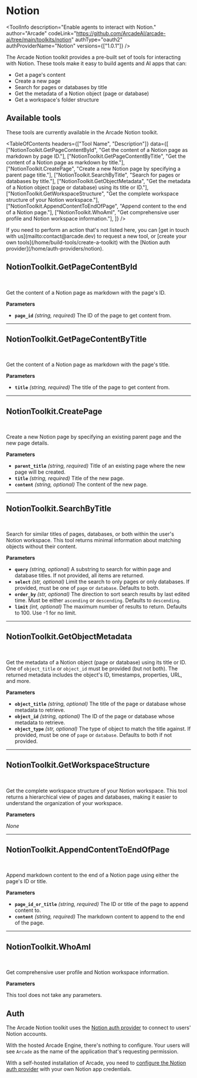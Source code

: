 # Notion


<ToolInfo
  description="Enable agents to interact with Notion."
  author="Arcade"
  codeLink="https://github.com/ArcadeAI/arcade-ai/tree/main/toolkits/notion"
  authType="oauth2"
  authProviderName="Notion"
  versions={["1.0.1"]}
/>

<Badges repo="arcadeai/arcade-notion-toolkit" />

The Arcade Notion toolkit provides a pre-built set of tools for interacting with Notion. These tools make it easy to build agents and AI apps that can:

- Get a page's content
- Create a new page
- Search for pages or databases by title
- Get the metadata of a Notion object (page or database)
- Get a workspace's folder structure

## Available tools

These tools are currently available in the Arcade Notion toolkit.

<TableOfContents
  headers={["Tool Name", "Description"]}
  data={[
    ["NotionToolkit.GetPageContentById", "Get the content of a Notion page as markdown by page ID."],
    ["NotionToolkit.GetPageContentByTitle", "Get the content of a Notion page as markdown by title."],
    ["NotionToolkit.CreatePage", "Create a new Notion page by specifying a parent page title."],
    ["NotionToolkit.SearchByTitle", "Search for pages or databases by title."],
    ["NotionToolkit.GetObjectMetadata", "Get the metadata of a Notion object (page or database) using its title or ID."],
    ["NotionToolkit.GetWorkspaceStructure", "Get the complete workspace structure of your Notion workspace."],
    ["NotionToolkit.AppendContentToEndOfPage", "Append content to the end of a Notion page."],
    ["NotionToolkit.WhoAmI", "Get comprehensive user profile and Notion workspace information."],
  ]}
/>

<Tip>
  If you need to perform an action that's not listed here, you can [get in touch with us](mailto:contact@arcade.dev) to request a new tool, or [create your own tools](/home/build-tools/create-a-toolkit) with the [Notion auth provider](/home/auth-providers/notion).
</Tip>

## NotionToolkit.GetPageContentById

<br />
<TabbedCodeBlock
  tabs={[
    {
      label: "Call the tool with user authorization",
      content: {
        Python: [
          "/examples/integrations/toolkits/notion/get_page_content_by_id_example_call_tool.py",
        ],
        JavaScript: ["/examples/integrations/toolkits/notion/get_page_content_by_id_example_call_tool.js"],
      },
    }
  ]}
/>

Get the content of a Notion page as markdown with the page's ID.

**Parameters**

- **`page_id`** _(string, required)_ The ID of the page to get content from.

---

## NotionToolkit.GetPageContentByTitle

<br />
<TabbedCodeBlock
  tabs={[
    {
      label: "Call the tool with user authorization",
      content: {
        Python: [
          "/examples/integrations/toolkits/notion/get_page_content_by_title_example_call_tool.py",
        ],
        JavaScript: ["/examples/integrations/toolkits/notion/get_page_content_by_title_example_call_tool.js"],
      },
    }
  ]}
/>

Get the content of a Notion page as markdown with the page's title.

**Parameters**

- **`title`** _(string, required)_ The title of the page to get content from.

---

## NotionToolkit.CreatePage

<br />
<TabbedCodeBlock
  tabs={[
    {
      label: "Call the tool with user authorization",
      content: {
        Python: [
          "/examples/integrations/toolkits/notion/create_page_example_call_tool.py",
        ],
        JavaScript: ["/examples/integrations/toolkits/notion/create_page_example_call_tool.js"],
      },
    }
  ]}
/>

Create a new Notion page by specifying an existing parent page and the new page details.

**Parameters**

- **`parent_title`** _(string, required)_ Title of an existing page where the new page will be created.
- **`title`** _(string, required)_ Title of the new page.
- **`content`** _(string, optional)_ The content of the new page.

---

## NotionToolkit.SearchByTitle

<br />
<TabbedCodeBlock
  tabs={[
    {
      label: "Call the tool with user authorization",
      content: {
        Python: [
          "/examples/integrations/toolkits/notion/search_by_title_example_call_tool.py",
        ],
        JavaScript: [
          "/examples/integrations/toolkits/notion/search_by_title_example_call_tool.js",
        ],
      },
    }
  ]}
/>

Search for similar titles of pages, databases, or both within the user's Notion workspace. This tool returns minimal information about matching objects without their content.

**Parameters**

- **`query`** _(string, optional)_
  A substring to search for within page and database titles. If not provided, all items are returned.
- **`select`** _(str, optional)_
  Limit the search to only pages or only databases. If provided, must be one of `page` or `database`. Defaults to both.
- **`order_by`** _(str, optional)_
  The direction to sort search results by last edited time. Must be either `ascending` or `descending`. Defaults to `descending`.
- **`limit`** _(int, optional)_
  The maximum number of results to return. Defaults to 100. Use -1 for no limit.

---

## NotionToolkit.GetObjectMetadata

<br />
<TabbedCodeBlock
  tabs={[
    {
      label: "Call the tool with user authorization",
      content: {
        Python: [
          "/examples/integrations/toolkits/notion/get_object_metadata_example_call_tool.py",
        ],
        JavaScript: [
          "/examples/integrations/toolkits/notion/get_object_metadata_example_call_tool.js",
        ],
      },
    }
  ]}
/>

Get the metadata of a Notion object (page or database) using its title or ID. One of `object_title` or `object_id` must be provided (but not both). The returned metadata includes the object's ID, timestamps, properties, URL, and more.

**Parameters**

- **`object_title`** _(string, optional)_
  The title of the page or database whose metadata to retrieve.
- **`object_id`** _(string, optional)_
  The ID of the page or database whose metadata to retrieve.
- **`object_type`** _(str, optional)_
  The type of object to match the title against. If provided, must be one of `page` or `database`. Defaults to both if not provided.

---

## NotionToolkit.GetWorkspaceStructure

<br />
<TabbedCodeBlock
  tabs={[
    {
      label: "Call the tool with user authorization",
      content: {
        Python: [
          "/examples/integrations/toolkits/notion/get_workspace_structure_example_call_tool.py",
        ],
        JavaScript: [
          "/examples/integrations/toolkits/notion/get_workspace_structure_example_call_tool.js",
        ],
      },
    }
  ]}
/>

Get the complete workspace structure of your Notion workspace. This tool returns a hierarchical view of pages and databases, making it easier to understand the organization of your workspace.

**Parameters**

_None_

---

## NotionToolkit.AppendContentToEndOfPage

<br />
<TabbedCodeBlock
  tabs={[
    {
      label: "Call the tool with user authorization",
      content: {
        Python: [
          "/examples/integrations/toolkits/notion/append_content_to_end_of_page.py",
        ],
        JavaScript: ["/examples/integrations/toolkits/notion/append_content_to_end_of_page.js"],
      },
    }
  ]}
/>

Append markdown content to the end of a Notion page using either the page's ID or title.

**Parameters**

- **`page_id_or_title`** _(string, required)_ The ID or title of the page to append content to.
- **`content`** _(string, required)_ The markdown content to append to the end of the page.

---

## NotionToolkit.WhoAmI

<br />
<TabbedCodeBlock
  tabs={[
    {
      label: "Call the Tool Directly",
      content: {
        Python: ["/examples/integrations/toolkits/notion/who_am_i_example_call_tool.py"],
        JavaScript: ["/examples/integrations/toolkits/notion/who_am_i_example_call_tool.js"],
      },
    },
  ]}
/>

Get comprehensive user profile and Notion workspace information.

**Parameters**

This tool does not take any parameters.

## Auth

The Arcade Notion toolkit uses the [Notion auth provider](/home/auth-providers/notion) to connect to users' Notion accounts.

With the hosted Arcade Engine, there's nothing to configure. Your users will see `Arcade` as the name of the application that's requesting permission.

With a self-hosted installation of Arcade, you need to [configure the Notion auth provider](/home/auth-providers/notion#configuring-notion-auth) with your own Notion app credentials.

<ToolFooter pipPackageName="arcade_notion_toolkit" />
